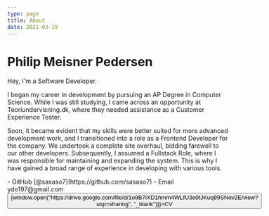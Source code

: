 ```yaml
---
type: page
title: About
date: 2021-03-19
---
```


# Philip Meisner Pedersen

Hey, I'm a Software Developer.

I began my career in development by pursuing an AP Degree in Computer Science. While I was still studying, I came across an opportunity at Teoriundervisning.dk, where they needed assistance as a Customer Experience Tester.

Soon, it became evident that my skills were better suited for more advanced development work, and I transitioned into a role as a Frontend Developer for the company. We undertook a complete site overhaul, bidding farewell to our other developers. Subsequently, I assumed a Fullstack Role, where I was responsible for maintaining and expanding the system. This is why I have gained a broad range of experience in developing with various tools.

<div className="separator">
  <div>
    - GitHub [@sasaso7](https://github.com/sasaso7) 
    - Email ydo197@gmail.com
  </div>
  <div>
    <button className="CV-button" onClick={() => {window.open("https://drive.google.com/file/d/1o9B7iXD1hmm4WLfU3e0tJKuq99SNov2E/view?usp=sharing", "_blank")}}>CV</button>
  </div>
</div>
